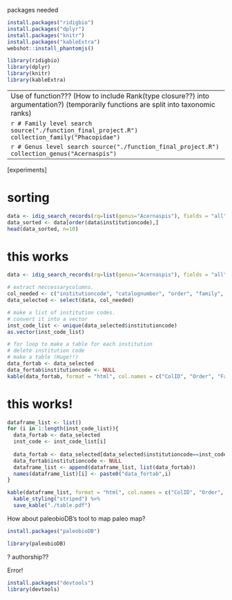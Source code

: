 packages needed
```r
install.packages("ridigbio")
install.packages("dplyr")
install.packages("knitr")
install.packages("kableExtra")
webshot::install_phantomjs()
```
```r
library(ridigbio)
library(dplyr)
library(knitr)
library(kableExtra)
```

-------------------------------------------------------------------------------
Use of function???
(How to include Rank(type closure??) into argumentation?)
(temporarily functions are split into taxonomic ranks)
```r
# Order level search
source("./function_final_project.R")
collection_order("Phacopida")
```  

```r
# Family level search
source("./function_final_project.R")
collection_family("Phacopidae")
```  

```r
# Genus level search
source("./function_final_project.R")
collection_genus("Acernaspis")
```  


------------------------------------------------------------------------
[experiments]

# sorting
```r
data <- idig_search_records(rq=list(genus="Acernaspis"), fields = "all")
data_sorted <- data[order(data$institutioncode),]
head(data_sorted, n=10)
```

# this works
```r
data <- idig_search_records(rq=list(genus="Acernaspis"), fields = "all")

# extract neccessarycolumns.
col_needed <- c("institutioncode", "catalognumber", "order", "family", "genus", "specificepithet", "earliestperiodorlowestsystem", "latestperiodorhighestsystem", "country", "county", "stateprovince", "formation")
data_selected <- select(data, col_needed)

# make a list of institution codes.
# convert it into a vector
inst_code_list <- unique(data_selected$institutioncode)
as.vector(inst_code_list)

# for loop to make a table for each institution
# delete institution code
# make a table (Huge!!)
data_fortab <- data_selected
data_fortab$institutioncode <- NULL
kable(data_fortab, format = "html", col.names = c("ColID", "Order", "Fam", "Gen", "Sp.", "eAge", "lAge", "Country", "County", "State", "Fm."), align = "l")
```



# this works!
```r
dataframe_list <- list()
for (i in 1:length(inst_code_list)){
  data_fortab <- data_selected
  inst_code <- inst_code_list[i]
  
  data_fortab <- data_selected[data_selected$institutioncode==inst_code, ]
  data_fortab$institutioncode <- NULL
  dataframe_list <- append(dataframe_list, list(data_fortab))
  names(dataframe_list)[i] <- paste0("data_fortab",i)
}

kable(dataframe_list, format = "html", col.names = c("ColID", "Order", "Fam", "Gen", "Sp.", "eAge", "lAge", "Country", "County", "State", "Fm."), align = "l") %>%
  kable_styling("striped") %>%
  save_kable("./table.pdf")
```




How about paleobioDB's tool to map paleo map?
```r
install.packages("paleobioDB")
```
```r
library(paleobioDB)
```


? authorship??


Error!
```r
install.packages("devtools")
library(devtools)
```

